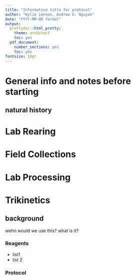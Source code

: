 ```yaml
---
title: "Informative title for protocol"
author: "Kylie Lennon, Andrew D. Nguyen"
date: "YYYY-MM-DD format"
output:
  prettydoc::html_pretty:
    theme: architect
    toc: yes
  pdf_document:
    number_sections: yes
    toc: yes
fontsize: 18pt
---
```


# General info and notes before starting 

## natural history

# Lab Rearing

# Field Collections 

# Lab Processing 

# Trikinetics

## background  

wehn would we use this? what is it? 

### Reagents 

* list1
* list 2


### Protocol

